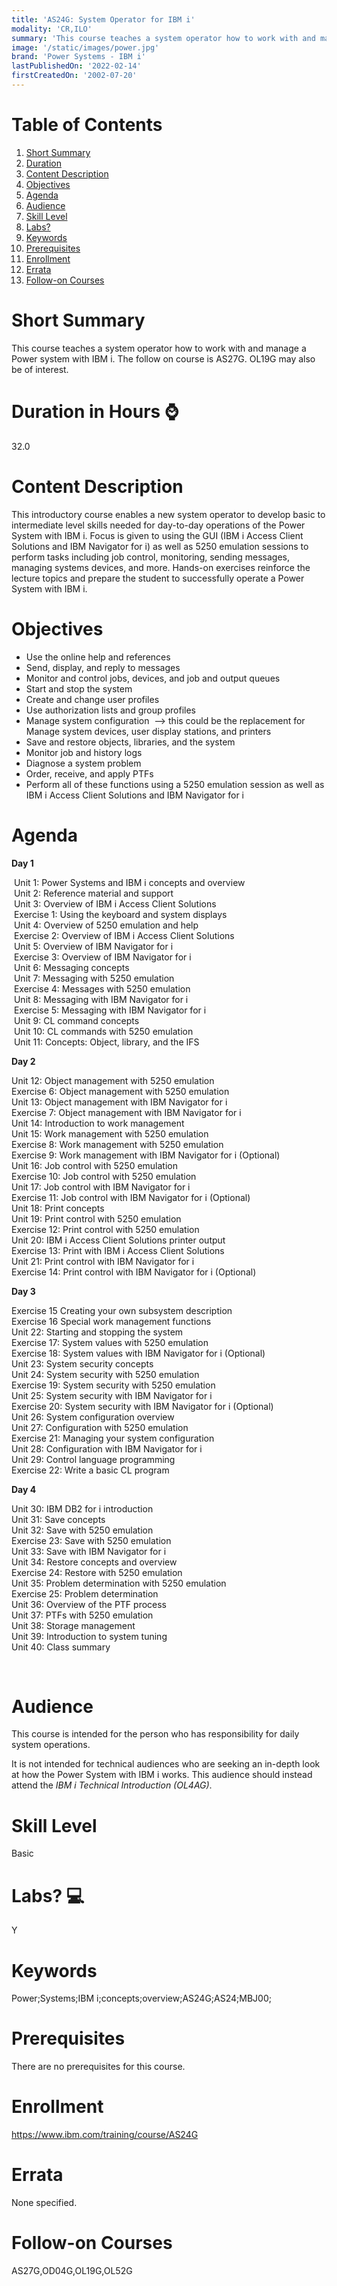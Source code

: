 ```yaml
---
title: 'AS24G: System Operator for IBM i'
modality: 'CR,ILO'
summary: 'This course teaches a system operator how to work with and manage a Power system with IBM i.  The follow on course is AS27G. OL19G may also be of interest.'
image: '/static/images/power.jpg'
brand: 'Power Systems - IBM i'
lastPublishedOn: '2022-02-14'
firstCreatedOn: '2002-07-20'
---
```

# Table of Contents
1.  [Short Summary](#short-summary)
2.  [Duration](#duration-in-hours-)
3.  [Content Description](#content-description)
4.  [Objectives](#objectives)
5.  [Agenda](#agenda)
6.  [Audience](#audience)
7.  [Skill Level](#skill-level)
8.  [Labs?](#labs-)
9.  [Keywords](#keywords)
10. [Prerequisites](#prerequisites)
11. [Enrollment](#enrollment)
12. [Errata](#errata)
13. [Follow-on Courses](#follow-on-courses)

# Short Summary
This course teaches a system operator how to work with and manage a Power system with IBM i.  The follow on course is AS27G. OL19G may also be of interest.

# Duration in Hours ⌚
32.0

# Content Description
This introductory course enables a new system operator to develop basic to intermediate level skills needed for day-to-day operations of the Power System with IBM i. Focus is given to using the GUI (IBM i Access Client Solutions and IBM Navigator for i) as well as 5250 emulation sessions to perform tasks including job control, monitoring, sending messages, managing systems devices, and more. Hands-on exercises reinforce the lecture topics and prepare the student to successfully operate a Power System with IBM i.



# Objectives
* Use the online help and references
* Send, display, and reply to messages
* Monitor and control jobs, devices, and job and output queues
* Start and stop the system
* Create and change user profiles
* Use authorization lists and group profiles
* Manage system configuration  --> this could be the replacement for Manage system devices, user display stations, and printers
* Save and restore objects, libraries, and the system
* Monitor job and history logs
* Diagnose a system problem
* Order, receive, and apply PTFs
* Perform all of these functions using a 5250 emulation session as well as IBM i Access Client Solutions and IBM Navigator for i


# Agenda
**Day 1**

 Unit 1: Power Systems and IBM i concepts and overview  
 Unit 2: Reference material and support  
 Unit 3: Overview of IBM i Access Client Solutions  
 Exercise 1: Using the keyboard and system displays  
 Unit 4: Overview of 5250 emulation and help  
 Exercise 2: Overview of IBM i Access Client Solutions  
 Unit 5: Overview of IBM Navigator for i  
 Exercise 3: Overview of IBM Navigator for i  
 Unit 6: Messaging concepts  
 Unit 7: Messaging with 5250 emulation  
 Exercise 4: Messages with 5250 emulation  
 Unit 8: Messaging with IBM Navigator for i  
 Exercise 5: Messaging with IBM Navigator for i  
 Unit 9: CL command concepts  
 Unit 10: CL commands with 5250 emulation  
 Unit 11: Concepts: Object, library, and the IFS

**Day 2**

Unit 12: Object management with 5250 emulation  
Exercise 6: Object management with 5250 emulation  
Unit 13: Object management with IBM Navigator for i  
Exercise 7: Object management with IBM Navigator for i  
Unit 14: Introduction to work management  
Unit 15: Work management with 5250 emulation  
Exercise 8: Work management with 5250 emulation  
Exercise 9: Work management with IBM Navigator for i (Optional)  
Unit 16: Job control with 5250 emulation  
Exercise 10: Job control with 5250 emulation  
Unit 17: Job control with IBM Navigator for i  
Exercise 11: Job control with IBM Navigator for i (Optional)  
Unit 18: Print concepts  
Unit 19: Print control with 5250 emulation  
Exercise 12: Print control with 5250 emulation  
Unit 20: IBM i Access Client Solutions printer output  
Exercise 13: Print with IBM i Access Client Solutions  
Unit 21: Print control with IBM Navigator for i  
Exercise 14: Print control with IBM Navigator for i (Optional)

**Day 3**

Exercise 15 Creating your own subsystem description  
Exercise 16 Special work management functions  
Unit 22: Starting and stopping the system  
Exercise 17: System values with 5250 emulation  
Exercise 18: System values with IBM Navigator for i (Optional)  
Unit 23: System security concepts  
Unit 24: System security with 5250 emulation  
Exercise 19: System security with 5250 emulation  
Unit 25: System security with IBM Navigator for i  
Exercise 20: System security with IBM Navigator for i (Optional)  
Unit 26: System configuration overview  
Unit 27: Configuration with 5250 emulation  
Exercise 21: Managing your system configuration  
Unit 28: Configuration with IBM Navigator for i  
Unit 29: Control language programming  
Exercise 22: Write a basic CL program

**Day 4**

Unit 30: IBM DB2 for i introduction  
Unit 31: Save concepts  
Unit 32: Save with 5250 emulation  
Exercise 23: Save with 5250 emulation  
Unit 33: Save with IBM Navigator for i  
Unit 34: Restore concepts and overview  
Exercise 24: Restore with 5250 emulation  
Unit 35: Problem determination with 5250 emulation  
Exercise 25: Problem determination  
Unit 36: Overview of the PTF process  
Unit 37: PTFs with 5250 emulation  
Unit 38: Storage management  
Unit 39: Introduction to system tuning  
Unit 40: Class summary

 



# Audience
This course is intended for the person who has responsibility for daily system operations.


It is not intended for technical audiences who are seeking an in-depth look at how the Power System with IBM i works. This audience should instead attend the *IBM i Technical Introduction (OL4AG)*.



# Skill Level
Basic               

# Labs? 💻
Y

# Keywords
Power;Systems;IBM i;concepts;overview;AS24G;AS24;MBJ00;

# Prerequisites
There are no prerequisites for this course.



# Enrollment
https://www.ibm.com/training/course/AS24G

# Errata
None specified.

# Follow-on Courses
AS27G,OD04G,OL19G,OL52G

